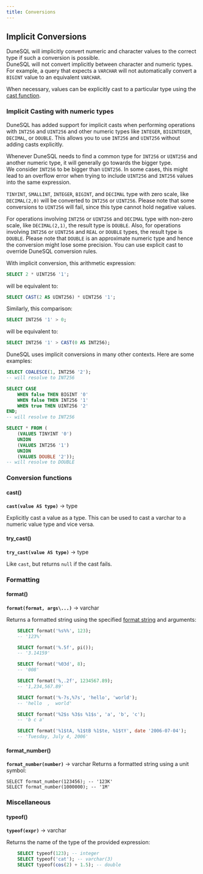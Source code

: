 ```yaml
---
title: Conversions
---
```


## Implicit Conversions

DuneSQL will implicitly convert numeric and character values to the correct type if such a conversion is possible.  
DuneSQL will not convert implicitly between character and numeric types.  
For example, a query that expects a `VARCHAR` will not automatically convert a `BIGINT` value to an equivalent `VARCHAR`.

When necessary, values can be explicitly cast to a particular type using the [cast function](#cast).

### Implicit Casting with numeric types

DuneSQL has added support for implicit casts when performing operations with `INT256` and `UINT256` and other numeric types like `INTEGER`, `BIGINTEGER`, `DECIMAL`, or `DOUBLE`.
This allows you to use `INT256` and `UINT256` without adding casts explicitly.

Whenever DuneSQL needs to find a common type for `INT256` or `UINT256` and another numeric type, it will generally go towards the bigger type.  
We consider `INT256` to be bigger than `UINT256`. In some cases, this might lead to an overflow error when trying to include `UINT256` and `INT256` values into the same expression. 

`TINYINT`, `SMALLINT`, `INTEGER`, `BIGINT`, and `DECIMAL` type with zero scale, like `DECIMAL(2,0)` will be converted to `INT256` or `UINT256`.
Please note that some conversions to `UINT256` will fail, since this type cannot hold negative values.

For operations involving `INT256` or `UINT256` and `DECIMAL` type with non-zero scale, like `DECIMAL(2,1)`,
the result type is `DOUBLE`. Also, for operations involving `INT256` or `UINT256` and `REAL` or `DOUBLE` types, the result type is `DOUBLE`.
Please note that `DOUBLE` is an approximate numeric type and hence the conversion might lose some precision.
You can use explicit cast to override DuneSQL conversion rules.

With implicit conversion, this arithmetic expression:

```sql
SELECT 2 * UINT256 '1';
```

will be equivalent to:

```sql
SELECT CAST(2 AS UINT256) * UINT256 '1';
```

Similarly, this comparison:

```sql
SELECT INT256 '1' > 0;
```

will be equivalent to:

```sql
SELECT INT256 '1' > CAST(0 AS INT256);
```

DuneSQL uses implicit conversions in many other contexts. Here are some examples:

```sql
SELECT COALESCE(1, INT256 '2');
-- will resolve to INT256
```

```sql
SELECT CASE 
    WHEN false THEN BIGINT '0' 
    WHEN false THEN INT256 '1' 
    WHEN true THEN UINT256 '2' 
END;
-- will resolve to INT256
```

```sql
SELECT * FROM (
    (VALUES TINYINT '0') 
    UNION 
    (VALUES INT256 '1') 
    UNION 
    (VALUES DOUBLE '2'));
-- will resolve to DOUBLE
```

### Conversion functions


#### cast() 
**``cast(value AS type)``** → type

Explicitly cast a value as a type. This can be used to cast a varchar to
a numeric value type and vice versa.


#### try_cast()
**``try_cast(value AS type)``** → type

Like `cast`, but returns `null` if the cast
fails.

### Formatting

#### format()
**``format(format, args\...)``** → varchar

Returns a formatted string using the specified [format
string](https://docs.oracle.com/en/java/javase/17/docs/api/java.base/java/util/Formatter.html#syntax)
and arguments:
```sql
    SELECT format('%s%%', 123);
    -- '123%'

    SELECT format('%.5f', pi());
    -- '3.14159'

    SELECT format('%03d', 8);
    -- '008'

    SELECT format('%,.2f', 1234567.89);
    -- '1,234,567.89'

    SELECT format('%-7s,%7s', 'hello', 'world');
    -- 'hello  ,  world'

    SELECT format('%2$s %3$s %1$s', 'a', 'b', 'c');
    -- 'b c a'

    SELECT format('%1$tA, %1$tB %1$te, %1$tY', date '2006-07-04');
    -- 'Tuesday, July 4, 2006'
```

#### format_number()
**``format_number(number)``** → varchar
Returns a formatted string using a unit symbol:

    SELECT format_number(123456); -- '123K'
    SELECT format_number(1000000); -- '1M'



### Miscellaneous

#### typeof()
**``typeof(expr)``** → varchar

Returns the name of the type of the provided expression:
```sql
    SELECT typeof(123); -- integer
    SELECT typeof('cat'); -- varchar(3)
    SELECT typeof(cos(2) + 1.5); -- double
```

